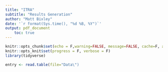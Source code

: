 ```yaml
---
title: "ITRA"
subtitle: "Results Generation"
author: "Matt Bixley"
date: '`r format(Sys.time(), "%d %B, %Y")`'
output: pdf_document
    toc: true
---
```


```r
knitr::opts_chunk$set(echo = F,warning=FALSE, message=FALSE, cache=F, autodep=TRUE, tidy.opts=list(width.cutoff=55), tidy=TRUE, fig.width=5, fig.height=3.5,fig.align="center")
knitr::opts_knit$set(progress = F, verbose = F)
library(tidyverse)
```


```r
entry <- read.table(file="Data\") 
```





